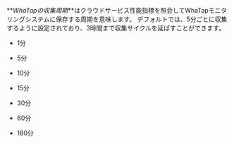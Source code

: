 **_WhaTapの収集周期_**はクラウドサービス性能指標を照会してWhaTapモニタリングシステムに保存する周期を意味します。 デフォルトでは、5分ごとに収集するように設定されており、3時間まで収集サイクルを延ばすことができます。 

- 1分

- 5分

- 10分

- 15分

- 30分

- 60分

- 180分
